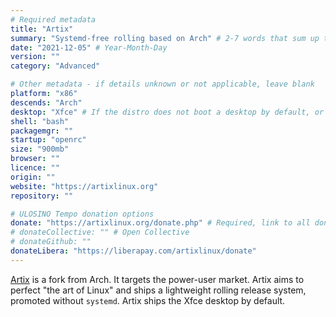 ```yaml
---
# Required metadata
title: "Artix"
summary: "Systemd-free rolling based on Arch" # 2-7 words that sum up the distribution
date: "2021-12-05" # Year-Month-Day
version: ""
category: "Advanced"

# Other metadata - if details unknown or not applicable, leave blank
platform: "x86"
descends: "Arch"
desktop: "Xfce" # If the distro does not boot a desktop by default, or doesn't ship one, leave 'desktop' blank
shell: "bash"
packagemgr: ""
startup: "openrc"
size: "900mb"
browser: ""
licence: ""
origin: ""
website: "https://artixlinux.org"
repository: ""

# ULOSINO Tempo donation options
donate: "https://artixlinux.org/donate.php" # Required, link to all donation options
# donateCollective: "" # Open Collective
# donateGithub: ""
donateLibera: "https://liberapay.com/artixlinux/donate"
---
```


[Artix](https://artixlinux.org) is a fork from Arch. It targets the power-user market. Artix aims to perfect "the art of Linux" and ships a lightweight rolling release system, promoted without `systemd`. Artix ships the Xfce desktop by default.
